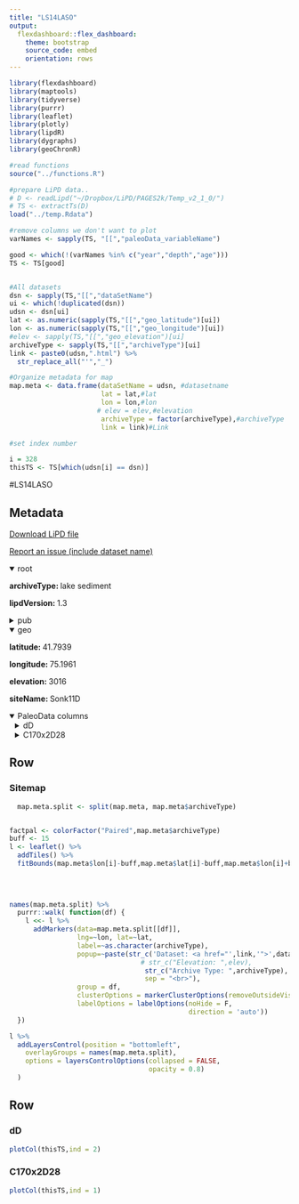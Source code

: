 ```yaml
---
title: "LS14LASO"
output: 
  flexdashboard::flex_dashboard:
    theme: bootstrap
    source_code: embed
    orientation: rows
---
```


```r
library(flexdashboard)
library(maptools)
library(tidyverse)
library(purrr)
library(leaflet)
library(plotly)
library(lipdR)
library(dygraphs)
library(geoChronR)

#read functions
source("../functions.R")

#prepare LiPD data..
# D <- readLipd("~/Dropbox/LiPD/PAGES2k/Temp_v2_1_0/")
# TS <- extractTs(D)
load("../temp.Rdata")

#remove columns we don't want to plot
varNames <- sapply(TS, "[[","paleoData_variableName")

good <- which(!(varNames %in% c("year","depth","age")))
TS <- TS[good]


#All datasets
dsn <- sapply(TS,"[[","dataSetName")
ui <- which(!duplicated(dsn))
udsn <- dsn[ui]
lat <- as.numeric(sapply(TS,"[[","geo_latitude")[ui])
lon <- as.numeric(sapply(TS,"[[","geo_longitude")[ui])
#elev <- sapply(TS,"[[","geo_elevation")[ui]
archiveType <- sapply(TS,"[[","archiveType")[ui]
link <- paste0(udsn,".html") %>% 
  str_replace_all("'","_")

#Organize metadata for map
map.meta <- data.frame(dataSetName = udsn, #datasetname
                       lat = lat,#lat
                       lon = lon,#lon
                      # elev = elev,#elevation
                       archiveType = factor(archiveType),#archiveType
                       link = link)#Link

#set index number

i = 328
thisTS <- TS[which(udsn[i] == dsn)]
```
#LS14LASO

Metadata {.sidebar}
-------------------------------------
[Download LiPD file](LS14LASO.lpd)
            

[Report an issue (include dataset name)](https://github.com/nickmckay/LiPDverse/issues)

<details open style="margin-left: 0px">
<summary>root</summary>
<p style="margin-left: 0px"><strong>archiveType: </strong>lake sediment
<p style="margin-left: 0px"><strong>lipdVersion: </strong>1.3
</details>
<details>
<summary>pub</summary>
<details style="margin-left: 10px">
<summary>pub1</summary>
<p style="margin-left: 10px"><strong>author: </strong>c("Lauterbach, Stefan ", " Witt, Roman ", " Plessen, Birgit ", " Dulski, Peter ", " Prasad, Sushma ", " Mingram, Jens ", " Gleixner, Gerd ", " Hettler-Riedel, Sabine ", " Stebich, Martina ", " Schnetger, Bernhard ", " Schwalb, Antje ", " Schwarz, Anja")
<p style="margin-left: 10px"><strong>citeKey: </strong>lauterbach2014climaticimprintofthemidla
<p style="margin-left: 10px"><strong>journal: </strong>The Holocene
<p style="margin-left: 10px"><strong>volume: </strong>24
<p style="margin-left: 10px"><strong>pubYear: </strong>2014
<p style="margin-left: 10px"><strong>title: </strong>Climatic imprint of the mid-latitude Westerlies in the Central Tian Shan of Kyrgyzstan and teleconnections to North Atlantic climate variability during the last 6000 years
<p style="margin-left: 10px"><strong>DOI: </strong>10.1177/0959683614534741
</details>
</details>
<details open style="margin-left: 0px">
<summary>geo</summary>
<p style="margin-left: 0px"><strong>latitude: </strong>41.7939
<p style="margin-left: 0px"><strong>longitude: </strong>75.1961
<p style="margin-left: 0px"><strong>elevation: </strong>3016
<p style="margin-left: 0px"><strong>siteName: </strong>Sonk11D
</details>
<details open>
<summary>PaleoData columns</summary>
<details style="margin-left: 10px">
<summary>dD</summary>
<p style="margin-left: 10px"><strong>TSid: </strong>LPD343ffe05
<p style="margin-left: 10px"><strong>variableName: </strong>dD
<p style="margin-left: 10px"><strong>units: </strong>permil
<p style="margin-left: 10px"><strong>description: </strong>n-alkane n-C29
<p style="margin-left: 10px"><strong>useInGlobalTemperatureAnalysis: </strong>TRUE
<details>
<summary>interpretation</summary>
<details style="margin-left: 20px">
<summary>1</summary>
<p style="margin-left: 20px"><strong>interpDirection: </strong>negative
<p style="margin-left: 20px"><strong>seasonality: </strong>summer
<p style="margin-left: 20px"><strong>variable: </strong>moisture (P-E)
<p style="margin-left: 20px"><strong>rank: </strong>1
<p style="margin-left: 20px"><strong>basis: </strong>previously published inferrences: fraction reflects evapotranspiration during the growing season
<p style="margin-left: 20px"><strong>inferredMaterial: </strong>precipitation as modified by evapotranspiration
<p style="margin-left: 20px"><strong>variableDetail: </strong>C-29
</details>
</details>
</details>
<details style="margin-left: 10px">
<summary>C170x2D28</summary>
<p style="margin-left: 10px"><strong>TSid: </strong>LPDd7ba1947
<p style="margin-left: 10px"><strong>variableName: </strong>C170x2D28
<p style="margin-left: 10px"><strong>units: </strong>unitless
<p style="margin-left: 10px"><strong>useInGlobalTemperatureAnalysis: </strong>FALSE
</details>

Row
-----------------------------------------------------------------------

### Sitemap

```r
  map.meta.split <- split(map.meta, map.meta$archiveType)


factpal <- colorFactor("Paired",map.meta$archiveType)
buff <- 15
l <- leaflet() %>% 
  addTiles() %>% 
  fitBounds(map.meta$lon[i]-buff,map.meta$lat[i]-buff,map.meta$lon[i]+buff,map.meta$lat[i]+buff)
  

  
  
names(map.meta.split) %>%
  purrr::walk( function(df) {
    l <<- l %>%
      addMarkers(data=map.meta.split[[df]],
                 lng=~lon, lat=~lat,
                 label=~as.character(archiveType),
                 popup=~paste(str_c('Dataset: <a href="',link,'">',dataSetName,'</a>'),
                                 # str_c("Elevation: ",elev),
                                  str_c("Archive Type: ",archiveType),
                                  sep = "<br>"),
                 group = df,
                 clusterOptions = markerClusterOptions(removeOutsideVisibleBounds = F),
                 labelOptions = labelOptions(noHide = F,
                                             direction = 'auto'))
  })

l %>%
  addLayersControl(position = "bottomleft",
    overlayGroups = names(map.meta.split),
    options = layersControlOptions(collapsed = FALSE,
                                   opacity = 0.8)
  )
```

Row {.tabset .tabset-fade}
-----------------------------------------------------------------------

### dD
```r
plotCol(thisTS,ind = 2)
```

### C170x2D28
```r
plotCol(thisTS,ind = 1)
```
